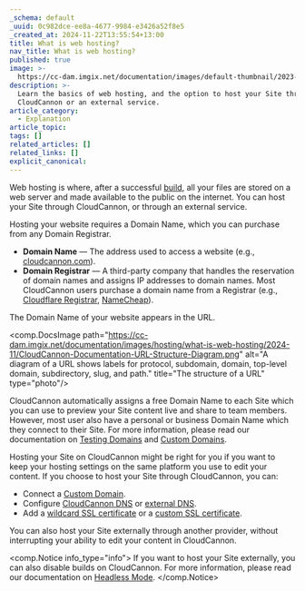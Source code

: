 ```yaml
---
_schema: default
_uuid: 0c982dce-ee8a-4677-9984-e3426a52f8e5
_created_at: 2024-11-22T13:55:54+13:00
title: What is web hosting?
nav_title: What is web hosting?
published: true
image: >-
  https://cc-dam.imgix.net/documentation/images/default-thumbnail/2023-Q4/CloudCannon-Documentation-Thumbnail.png
description: >-
  Learn the basics of web hosting, and the option to host your Site through
  CloudCannon or an external service.
article_category:
  - Explanation
article_topic:
tags: []
related_articles: []
related_links: []
explicit_canonical:
---
```

Web hosting is where, after a successful [build](/documentation/articles/what-is-a-site-build/), all your files are stored on a web server and made available to the public on the internet. You can host your Site through CloudCannon, or through an external service.

Hosting your website requires a Domain Name, which you can purchase from any Domain Registrar.

* **Domain Name** — The address used to access a website (e.g., [cloudcannon.com](https://cloudcannon.com/)).
* **Domain Registrar** — A third-party company that handles the reservation of domain names and assigns IP addresses to domain names. Most CloudCannon users purchase a domain name from a Registrar (e.g., [Cloudflare Registrar](https://www.cloudflare.com/en-gb/products/registrar/), [NameCheap](https://www.namecheap.com/)).

The Domain Name of your website appears in the URL.

<comp.DocsImage path="https://cc-dam.imgix.net/documentation/images/hosting/what-is-web-hosting/2024-11/CloudCannon-Documentation-URL-Structure-Diagram.png" alt="A diagram of a URL shows labels for protocol, subdomain, domain, top-level domain, subdirectory, slug, and path." title="The structure of a URL" type="photo"/>

CloudCannon automatically assigns a free Domain Name to each Site which you can use to preview your Site content live and share to team members. However, most user also have a personal or business Domain Name which they connect to their Site. For more information, please read our documentation on [Testing Domains](/documentation/articles/testing-domain/) and [Custom Domains](/documentation/articles/what-is-a-custom-domain/).

Hosting your Site on CloudCannon might be right for you if you want to keep your hosting settings on the same platform you use to edit your content. If you choose to host your Site through CloudCannon, you can:

* Connect a [Custom Domain](/documentation/articles/what-is-a-custom-domain/).
* Configure [CloudCannon DNS](/documentation/articles/configure-cloudcannon-dns) or [external DNS](/documentation/articles/configure-external-dns/).
* Add a [wildcard SSL certificate](/documentation/articles/https-support-for-your-sites-hosted-on-cloudcannon/) or a [custom SSL certificate](/documentation/articles/add-a-custom-ssl-certificate/).

You can also host your Site externally through another provider, without interrupting your ability to edit your content in CloudCannon.

<comp.Notice info_type="info">
  If you want to host your Site externally, you can also disable builds on CloudCannon. For more information, please read our documentation on [Headless Mode](/documentation/articles/what-is-headless-mode/).
</comp.Notice>
